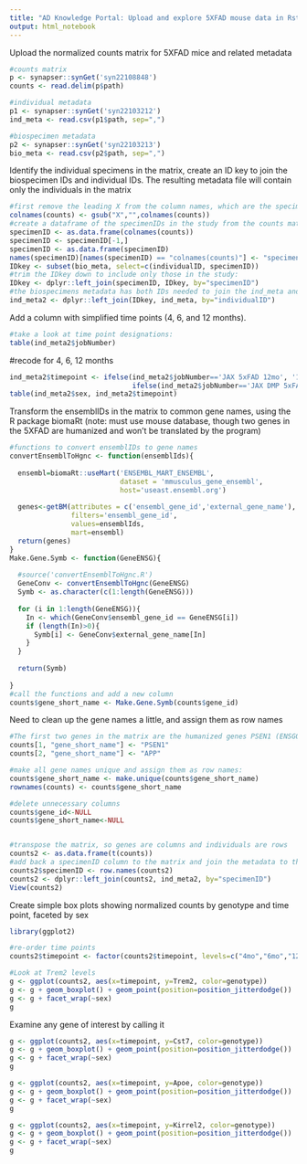 ```yaml
---
title: "AD Knowledge Portal: Upload and explore 5XFAD mouse data in Rstudio"
output: html_notebook
---
```



Upload the normalized counts matrix for 5XFAD mice and related metadata
```r
#counts matrix
p <- synapser::synGet('syn22108848')
counts <- read.delim(p$path)

#individual metadata
p1 <- synapser::synGet('syn22103212')
ind_meta <- read.csv(p1$path, sep=",")

#biospecimen metadata
p2 <- synapser::synGet('syn22103213')
bio_meta <- read.csv(p2$path, sep=",")

```

Identify the individual specimens in the matrix, create an ID key to join the biospecimen IDs and individual IDs. The resulting metadata file will contain only the individuals in the matrix
```r
#first remove the leading X from the column names, which are the specimenIDs
colnames(counts) <- gsub("X","",colnames(counts))
#create a dataframe of the specimenIDs in the study from the counts matrix
specimenID <- as.data.frame(colnames(counts))
specimenID <- specimenID[-1,]
specimenID <- as.data.frame(specimenID)
names(specimenID)[names(specimenID) == "colnames(counts)"] <- "specimenID"
IDkey <- subset(bio_meta, select=c(individualID, specimenID))
#trim the IDkey down to include only those in the study:
IDkey <- dplyr::left_join(specimenID, IDkey, by="specimenID")
#the biospecimens metadata has both IDs needed to join the ind_meta and counts matrix
ind_meta2 <- dplyr::left_join(IDkey, ind_meta, by="individualID")
```
Add a column with simplified time points (4, 6, and 12 months).
```r
#take a look at time point designations:
table(ind_meta2$jobNumber)
```
#recode for 4, 6, 12 months
```r
ind_meta2$timepoint <- ifelse(ind_meta2$jobNumber=='JAX 5xFAD 12mo', '12mo',
                              ifelse(ind_meta2$jobNumber=='JAX DMP 5xFAD 6month', '6mo', '4mo'))
table(ind_meta2$sex, ind_meta2$timepoint)
```


Transform the ensemblIDs in the matrix to common gene names, using the R package biomaRt (note: must use mouse database, though two genes in the 5XFAD are humanized and won't be translated by the program)
```r
#functions to convert ensemblIDs to gene names
convertEnsemblToHgnc <- function(ensemblIds){
  
  ensembl=biomaRt::useMart('ENSEMBL_MART_ENSEMBL',
                           dataset = 'mmusculus_gene_ensembl',
                           host='useast.ensembl.org')
  
  genes<-getBM(attributes = c('ensembl_gene_id','external_gene_name'),
               filters='ensembl_gene_id',
               values=ensemblIds,
               mart=ensembl)
  return(genes)
}
Make.Gene.Symb <- function(GeneENSG){
  
  #source('convertEnsemblToHgnc.R')
  GeneConv <- convertEnsemblToHgnc(GeneENSG)
  Symb <- as.character(c(1:length(GeneENSG)))
  
  for (i in 1:length(GeneENSG)){
    In <- which(GeneConv$ensembl_gene_id == GeneENSG[i])
    if (length(In)>0){
      Symb[i] <- GeneConv$external_gene_name[In]
    }
  }
  
  return(Symb)
  
}
#call the functions and add a new column
counts$gene_short_name <- Make.Gene.Symb(counts$gene_id)
```
Need to clean up the gene names a little, and assign them as row names
```r
#The first two genes in the matrix are the humanized genes PSEN1 (ENSG00000080815) and APP (	ENSG00000142192). Set these manually:
counts[1, "gene_short_name"] <- "PSEN1"
counts[2, "gene_short_name"] <- "APP"

#make all gene names unique and assign them as row names:
counts$gene_short_name <- make.unique(counts$gene_short_name)
rownames(counts) <- counts$gene_short_name

#delete unnecessary columns
counts$gene_id<-NULL
counts$gene_short_name<-NULL


#transpose the matrix, so genes are columns and individuals are rows
counts2 <- as.data.frame(t(counts))
#add back a specimenID column to the matrix and join the metadata to the entire data frame:
counts2$specimenID <- row.names(counts2)
counts2 <- dplyr::left_join(counts2, ind_meta2, by="specimenID")
View(counts2)
```

Create simple box plots showing normalized counts by genotype and time point, faceted by sex
```r
library(ggplot2)

#re-order time points
counts2$timepoint <- factor(counts2$timepoint, levels=c("4mo","6mo","12mo"))

#Look at Trem2 levels
g <- ggplot(counts2, aes(x=timepoint, y=Trem2, color=genotype))
g <- g + geom_boxplot() + geom_point(position=position_jitterdodge())
g <- g + facet_wrap(~sex)
g
```

Examine any gene of interest by calling it
```r
g <- ggplot(counts2, aes(x=timepoint, y=Cst7, color=genotype))
g <- g + geom_boxplot() + geom_point(position=position_jitterdodge())
g <- g + facet_wrap(~sex)
g
```


```r
g <- ggplot(counts2, aes(x=timepoint, y=Apoe, color=genotype))
g <- g + geom_boxplot() + geom_point(position=position_jitterdodge())
g <- g + facet_wrap(~sex)
g
```
```r
g <- ggplot(counts2, aes(x=timepoint, y=Kirrel2, color=genotype))
g <- g + geom_boxplot() + geom_point(position=position_jitterdodge())
g <- g + facet_wrap(~sex)
g
```


```r
```


```r
```

